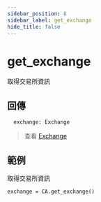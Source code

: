 ```yaml
---
sidebar_position: 8
sidebar_label: get_exchange
hide_title: false
---
```



# get_exchange

取得交易所資訊

## 回傳

```
  exchange: Exchange
```

> 查看 [Exchange](/docs/developer/api/python/ca-objects/exchange)

## 範例

取得交易所資訊

```
exchange = CA.get_exchange()
```

